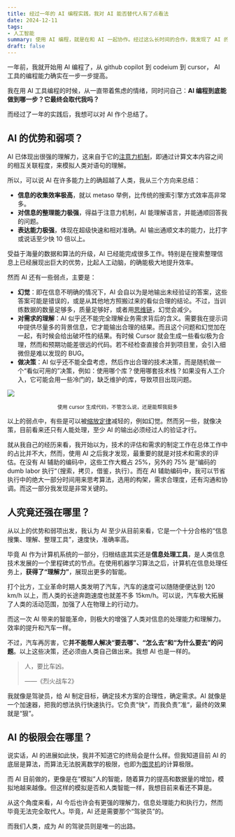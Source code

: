 ```yaml
---
title: 经过一年的 AI 编程实践，我对 AI 能否替代人有了点看法
date: 2024-12-11
tags:
- 人工智能
summary: 使用 AI 编程，就是在和 AI 一起协作。经过这么长时间的合作，我发现了 AI 的优势及其一些问题，让我有了关于 AI 本质和其上限的思考。
draft: false
---
```


一年前，我就开始用 AI 编程了，从 github copilot 到 codeium 到 cursor， AI 工具的编程能力确实在一步一步提高。

我在用 AI 工具编程的时候，从一直带着焦虑的情绪，同时问自己：**AI 编程到底能做到哪一步？它最终会取代我吗？**

而经过了一年的实践后，我想可以对 AI 作个总结了。

## AI 的优势和弱项？

AI 已体现出很强的理解力，这来自于它的[注意力机制](https://garden.assen.top/pages/%E6%B3%A8%E6%84%8F%E5%8A%9B%E6%9C%BA%E5%88%B6)，即通过计算文本内容之间的相互关联程度，来模拟人类对语句的理解。

所以，可以说 AI 在许多能力上的确超越了人类，我从三个方向来总结：
- **信息的收集效率极高**，就以 metaso 举例，比传统的搜索引擎方式效率高非常多。
- **对信息的整理能力极强**，得益于注意力机制，AI 能理解语言，并能通顺回答我的问题。
- **表达能力极强**，体现在超级快速和相对准确。AI 输出通顺文本的能力，比打字或说话至少快 10 倍以上。

受益于海量的数据和算法的升级，AI 已经能完成很多工作。特别是在搜索整理信息上已经展现出巨大的优势，比起人工动脑，的确能极大地提升效率。

然而 AI 还有一些弱点，主要是：
- **幻觉**：即在信息不明确的情况下，AI 会自以为是地输出未经验证的答案，这些答案可能是错误的，或是从其他地方照搬过来的看似合理的结论。不过，当训练数据的数量足够多，质量足够好，或者用[思维链](https://garden.assen.top/pages/%E6%80%9D%E7%BB%B4%E9%93%BE)，幻觉会减少。
- **对需求的理解**：AI 似乎还不能完全理解业务需求背后的含义。需要我在提示词中提供尽量多的背景信息，它才能输出合理的结果。而且这个问题和幻觉加在一起，有时候会给出破坏性的结果。有时候 Cursor 就会生成一些看似极为合理，然而和预期功能差很远的代码。若不经检查直接合并到项目里，会引入细微但是难以发现的 BUG。
- **做决策**：AI 似乎还不能全盘考虑，然后作出合理的技术决策，而是随机做一个“看似可用的”决策，例如：使用哪个库？使用哪套技术栈？如果没有人工介入，它可能会用一些冷门的，缺乏维护的库，导致项目出现问题。

![](/static/blog/2024-12-16-ai-coding/cursor-coding.png)

<center>
  <small>
    使用 cursor 生成代码，不管怎么说，还是能帮我挺多
  </small>
</center>

以上的弱点中，有些是可以被[缩放定律](https://garden.assen.top/pages/%E4%BA%BA%E5%B7%A5%E6%99%BA%E8%83%BD#%E7%BC%A9%E6%94%BE%E5%AE%9A%E5%BE%8B)减轻的，例如幻觉。然而另一些，就像决策，目前看来还只有人能处理，至少 AI 的输出必须经过人的验证才行。

就从我自己的经历来看，我开始以为，技术的评估和需求的制定工作在总体工作中的占比并不大，然而，使用 AI 之后我才发现，最重要的就是对技术和需求的评估。在没有 AI 辅助的编码中，这些工作大概占 25%，另外的 75% 是”编码的 dumb labor 执行“（搜索，拷贝，借鉴，执行）。而在 AI 辅助编码中，我可以节省执行中的绝大一部分时间用来思考算法，选用的构架，需求合理度，还有沟通和协调。而这一部分我发现是非常关键的。

## 人究竟还强在哪里？

从以上的优势和弱项出发，我认为 AI 至少从目前来看，它是一个十分合格的“信息搜集、理解、整理工具”，速度快，准确率高。

毕竟 AI 作为计算机系统的一部分，归根结底其实还是**信息处理工具**，是人类信息技术发展的一个里程碑式的节点。在使用机器学习算法之后，计算机在信息处理任务上，**获得了“理解力”**，展现出更多的智能。

打个比方，工业革命时期人类发明了汽车，汽车的速度可以随随便便达到 120 km/h 以上，而人类的长途奔跑速度也就差不多 15km/h。可以说，汽车极大拓展了人类的活动范围，加强了人在物理上的行动力。

而这一次 AI 带来的智能革命，则极大的增强了人类对信息的处理能力和理解力。效率的提升和汽车一样。

不过，汽车再厉害，它**并不能帮人解决“要去哪”、“怎么去”和“为什么要去”的问题**。以上这些决策，还必须由人类自己做出来。我想 AI 也是一样的。

> 人，要比车凶。
>
> ——《烈火战车2》

我就像是驾驶员，给 AI 制定目标，确定技术方案的合理性，确定需求。AI 就像是一个加速器，把我的想法执行快速执行。它负责“快“，而我负责”准“，最终的效果就是“狠”。

## AI 的极限会在哪里？

说实话，AI 的进展如此快，我并不知道它的终局会是什么样。但我知道目前 AI 的底层是算法，而算法无法脱离数学的极限，也即为[图灵机](https://garden.assen.top/pages/%E5%9B%BE%E7%81%B5%E6%9C%BA)的计算极限。

而 AI 目前做的，更像是在“模拟”人的智能，随着算力的提高和数据量的增加，模拟地越来越像。但这样的模拟是否和人类智能一样，我想目前来看还不算是。

从这个角度来看，AI 今后也许会有更强的理解力，信息处理能力和执行力，然而毕竟无法完全取代人。毕竟，AI 还是需要那个“驾驶员”的。

而我们人类，成为 AI 的驾驶员则是唯一的出路。
